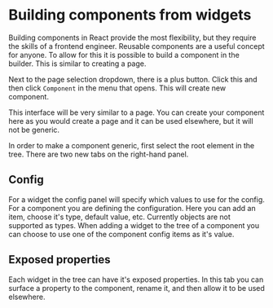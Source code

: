 # Building components from widgets

Building components in React provide the most flexibility,
but they require the skills of a frontend engineer.
Reusable components are a useful concept for anyone.
To allow for this it is possible to build a component in the builder.
This is similar to creating a page.

Next to the page selection dropdown, there is a plus button.
Click this and then click `Component` in the menu that opens.
This will create new component.

This interface will be very similar to a page.
You can create your component here as you would create a page
and it can be used elsewhere, but it will not be generic.

In order to make a component generic, first select the root element in the tree.
There are two new tabs on the right-hand panel.

## Config

For a widget the config panel will specify which values to use for the config.
For a component you are defining the configuration.
Here you can add an item, choose it's type, default value, etc. Currently objects are not supported as types.
When adding a widget to the tree of a component you can choose to use one of the component config items as it's value.

## Exposed properties

Each widget in the tree can have it's exposed properties.
In this tab you can surface a property to the component, rename it, and then allow it to be used elsewhere.